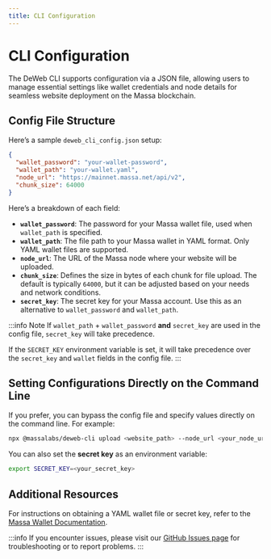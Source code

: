 ```yaml
---
title: CLI Configuration
---
```


# CLI Configuration

The DeWeb CLI supports configuration via a JSON file, allowing users to manage essential settings like wallet credentials
and node details for seamless website deployment on the Massa blockchain.

## Config File Structure

Here’s a sample `deweb_cli_config.json` setup:

```json
{
  "wallet_password": "your-wallet-password",
  "wallet_path": "your-wallet.yaml",
  "node_url": "https://mainnet.massa.net/api/v2",
  "chunk_size": 64000
}
```

Here’s a breakdown of each field:

- **`wallet_password`**: The password for your Massa wallet file, used when `wallet_path` is specified.
- **`wallet_path`**: The file path to your Massa wallet in YAML format. Only YAML wallet files are supported.
- **`node_url`**: The URL of the Massa node where your website will be uploaded.
- **`chunk_size`**: Defines the size in bytes of each chunk for file upload.
  The default is typically `64000`, but it can be adjusted based on your needs and network conditions.
- **`secret_key`**: The secret key for your Massa account. Use this as an alternative to `wallet_password` and `wallet_path`.

:::info Note
If `wallet_path` + `wallet_password` **and** `secret_key` are used in the config file, `secret_key` will take precedence.

If the `SECRET_KEY` environment variable is set, it will take precedence over the `secret_key` and `wallet` fields in the config file.
:::

## Setting Configurations Directly on the Command Line

If you prefer, you can bypass the config file and specify values directly on the command line. For example:

```bash
npx @massalabs/deweb-cli upload <website_path> --node_url <your_node_url> --wallet <path_to_wallet> --password <your_password>
```

You can also set the **secret key** as an environment variable:

```bash
export SECRET_KEY=<your_secret_key>
```

## Additional Resources

For instructions on obtaining a YAML wallet file or secret key,
refer to the [Massa Wallet Documentation](https://docs.massa.net/docs/massaStation/massa-wallet/account-backup).

:::info
If you encounter issues, please visit our [GitHub Issues page](https://github.com/massalabs/DeWeb/issues) for troubleshooting or to report problems.
:::
